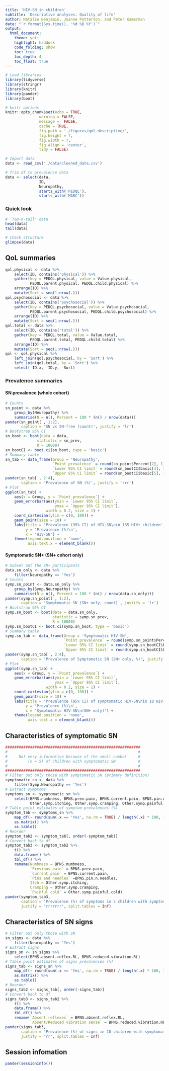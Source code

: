 ```yaml
---
title: 'HIV-SN in children'
subtitle: 'Descriptive analyses: Quality of life'
author: Natalie Benjamin, Joanne Potterton, and Peter Kamerman 
date: "`r format(Sys.time(), '%d %B %Y')`"
output: 
  html_document:
    theme: yeti
    highlight: haddock
    code_folding: show
    toc: true
    toc_depth: 4
    toc_float: true
---
```


```r
# Load libraries
library(tidyverse)
library(stringr)
library(knitr)
library(pander)
library(boot)

# knitr options
knitr::opts_chunk$set(echo = TRUE,
               warning = FALSE, 
               message =  FALSE, 
               cache = TRUE,
               fig.path = './figures/qol-descriptive/',
               fig.height = 7,
               fig.width = 7,
               fig.align = 'center',
               tidy = FALSE)
```


```r
# Import data
data <- read_csv('./data/cleaned_data.csv')

# Trim df to prevalence data
data <- select(data,
               ID,
               Neuropathy,
               starts_with('PEDQL'),
               starts_with('MABC'))
```

### Quick look
```r
# 'Top-n-tail' data
head(data)
tail(data)

# Check structure
glimpse(data)
```

## QoL summaries
```r
qol.physical <- data %>% 
    select(ID, contains('physical')) %>%
    gather(key = PEDQL.physical, value = Value.physical, 
           PEDQL.parent.physical, PEDQL.child.physical) %>%
    arrange(ID) %>%
    mutate(Sort = seq(1:nrow(.)))
qol.psychosocial <- data %>% 
    select(ID, contains('psychosocial')) %>%
    gather(key = PEDQL.psychosocial, value = Value.psychosocial, 
           PEDQL.parent.psychosocial, PEDQL.child.psychosocial) %>%
    arrange(ID) %>%
    mutate(Sort = seq(1:nrow(.)))
qol.total <- data %>% 
    select(ID, contains('total')) %>%
    gather(key = PEDQL.total, value = Value.total, 
           PEDQL.parent.total, PEDQL.child.total) %>%
    arrange(ID) %>%
    mutate(Sort = seq(1:nrow(.)))
qol <- qol.physical %>%
    left_join(qol.psychosocial, by = 'Sort') %>%
    left_join(qol.total, by = 'Sort') %>%
    select(-ID.x, -ID.y, -Sort)

```

### Prevalence summaries
#### SN prevalence (whole cohort) 
```r
# Counts
sn_point <- data %>%  
    group_by(Neuropathy) %>%  
    summarise(N = n(), Percent = 100 * (n() / nrow(data)))
pander(sn_point[ , 1:2], 
       caption = 'SN vs SN-free (count)', justify = 'lr')
# Bootstrap 95% CI
sn_boot <- boot(data = data, 
              statistic = sn_prev, 
              R = 10000)
sn_bootCI <- boot.ci(sn_boot, type = 'basic')
# Summary table
sn_tab <- data_frame(Group = 'Neuropathy',
                     `Point prevalence` = round(sn_point$Percent[2], 1),
                     `Lower 95% CI limit` = round(sn_bootCI$basic[4], 1),
                     `Upper 95% CI limit` = round(sn_bootCI$basic[5], 1)) 
pander(sn_tab[ , 2:4], 
       caption = 'Prevalence of SN (%)', justify = 'rrr')
# Plot
ggplot(sn_tab) +
    aes(x = Group, y = `Point prevalence`) +
    geom_errorbar(aes(ymin = `Lower 95% CI limit`,
                      ymax = `Upper 95% CI limit`),
                  width = 0.2, size = 1) +
    coord_cartesian(ylim = c(0, 100)) +
    geom_point(size = 10) +
    labs(title = 'Prevalence (95% CI) of HIV-SN\nin 135 HIV+ children',
         y = 'Prevalence (%)\n',
         x = 'HIV-SN') +
    theme(legend.position = 'none',
          axis.text.x = element_blank())
```

#### Symptomatic SN+ (SN+ cohort only)
```r
# Subset out the SN+ participants
data.sn_only <- data %>%
    filter(Neuropathy == 'Yes')
# Counts
symp.sn_point <- data.sn_only %>%  
    group_by(Symp.Neuropathy) %>%  
    summarise(N = n(), Percent = 100 * (n() / nrow(data.sn_only)))
pander(symp.sn_point[ , 1:2], 
       caption = 'Symptomatic SN (SN+ only, count)', justify = 'lr')
# Bootstrap 95% CI
symp.sn_boot <- boot(data = data.sn_only, 
                     statistic = symp.sn_prev, 
                     R = 10000)
symp.sn_bootCI <- boot.ci(symp.sn_boot, type = 'basic')
# Summary table
symp.sn_tab <- data_frame(Group = 'Symptomatic HIV-SN',
                          `Point prevalence` = round(symp.sn_point$Percent[2], 1),
                          `Lower 95% CI limit` = round(symp.sn_bootCI$basic[4], 1),
                          `Upper 95% CI limit` = round(symp.sn_bootCI$basic[5], 1))
pander(symp.sn_tab[ , 2:4], 
       caption = 'Prevalence of Symptomatic SN (SN+ only, %)', justify = 'rrr')
# Plot
ggplot(symp.sn_tab) +
    aes(x = Group, y = `Point prevalence`) +
    geom_errorbar(aes(ymin = `Lower 95% CI limit`,
                      ymax = `Upper 95% CI limit`),
                  width = 0.2, size = 1) +
    coord_cartesian(ylim = c(0, 100)) +
    geom_point(size = 10) +
    labs(title = 'Prevalence (95% CI) of symptomatic HIV-SN\nin 18 HIV+ children with SN',
         y = 'Prevalence (%)\n',
         x = 'Symptomatic HIV-SN\n(SN+ only)') +
    theme(legend.position = 'none',
          axis.text.x = element_blank())
```

## Characteristics of symptomatic SN
```r
############################################################
#                                                          #
#     Not very informative because of the small number     #
#         (n = 5) of children with symptomatic SN          #
#                                                          #
############################################################
# Filter out only those with symptomatic SN (primary definition)
symptomatic_sn <- data %>%
    filter(Symp.Neuropathy == 'Yes')
# Extract symptoms
symptoms_sn <- symptomatic_sn %>%
    select(BPNS.numbness, BPNS.prev.pain, BPNS.current.pain, BPNS.pin.n.needles,
           Other.symp.itching, Other.symp.cramping, Other.symp.painful.cold)
# Table point estimates of symptom prevalences (%)
symptom_tab <- symptoms_sn %>%
    map_df(~ round(sum(.x == 'Yes', na.rm = TRUE) / length(.x) * 100, 1)) %>%
    as.matrix() %>%
    as.table()
# Reorder
symptom_tab2 <- symptom_tab[, order(-symptom_tab)]
# Convert back to df
symptom_tab3 <- symptom_tab2 %>%
    t() %>%
    data.frame() %>%
    tbl_df() %>%
    rename(Numbness = BPNS.numbness, 
           `Previous pain` = BPNS.prev.pain,
           `Current pain` = BPNS.current.pain, 
           `Pins and needles` =BPNS.pin.n.needles,
           Itch = Other.symp.itching, 
           Cramping = Other.symp.cramping, 
           `Painful cold` = Other.symp.painful.cold)
pander(symptom_tab3, 
       caption = 'Prevalence (%) of symptoms in 5 children with symptomatic HIV-SN', 
       justify = 'rrrrrrr', split.tables = Inf)
```

## Characteristics of SN signs
```r
# Filter out only those with SN
sn_signs <- data %>%
    filter(Neuropathy == 'Yes')
# Extract signs
signs_sn <- sn_signs %>%
    select(BPNS.absent.reflex.RL, BPNS.reduced.vibration.RL)
# Table point estimates of signs prevalences (%)
signs_tab <- signs_sn %>%
    map_df(~ round(sum(.x == 'Yes', na.rm = TRUE) / length(.x) * 100, 1)) %>%
    as.matrix() %>%
    as.table()
# Reorder
signs_tab2 <- signs_tab[, order(-signs_tab)]
# Convert back to df
signs_tab3 <- signs_tab2 %>%
    t() %>%
    data.frame() %>%
    tbl_df() %>%
    rename(`Absent reflexes` = BPNS.absent.reflex.RL, 
           `Absent/Reduced vibration sense` = BPNS.reduced.vibration.RL)
pander(signs_tab3, 
       caption = 'Prevalence (%) of signs in 18 children with symptomatic HIV-SN', 
       justify = 'rr', split.tables = Inf)
```

## Session infomation
```r
pander(sessionInfo())
```
